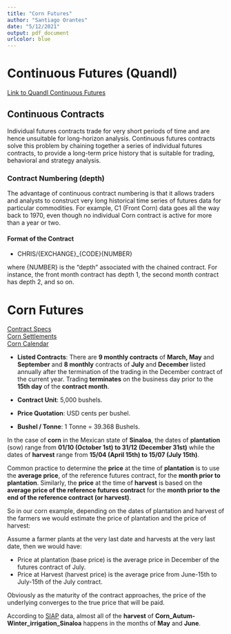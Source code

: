 ```yaml
---
title: "Corn Futures"
author: "Santiago Orantes"
date: "5/12/2021"
output: pdf_document
urlcolor: blue
---
```


# Continuous Futures (Quandl)

[Link to Quandl Continuous Futures](https://data.nasdaq.com/data/CHRIS-wiki-continuous-futures/documentation)

## Continuous Contracts  

Individual futures contracts trade for very short periods of time and are hence unsuitable for long-horizon analysis. Continuous futures contracts solve this problem by chaining together a series of individual futures contracts, to provide a long-term price history that is suitable for trading, behavioral and strategy analysis.

### Contract Numbering (depth)  

The advantage of continuous contract numbering is that it allows traders and analysts to construct very long historical time series of futures data for particular commodities. For example, C1 (Front Corn) data goes all the way back to 1970, even though no individual Corn contract is active for more than a year or two.

#### Format of the Contract  
* CHRIS/{EXCHANGE}_{CODE}{NUMBER}  

where {NUMBER} is the "depth" associated with the chained contract. For instance, the front month contract has depth 1, the second month contract has depth 2, and so on.


# Corn Futures

[Contract Specs](https://www.cmegroup.com/markets/agriculture/oilseeds/corn.contractSpecs.html)  
[Corn Settlements](https://www.cmegroup.com/confluence/display/EPICSANDBOX/Corn)  
[Corn Calendar](https://www.cmegroup.com/markets/agriculture/oilseeds/corn.calendar.html)

* **Listed Contracts**: There are **9 monthly contracts** of **March, May** and **September** and  **8 monthly** contracts of  **July** and **December** listed annually after the termination of the trading in the December contract of the current year. Trading **terminates** on the business day prior to the **15th day** of the **contract month**.

* **Contract Unit**: 5,000 bushels.

* **Price Quotation**: USD cents per bushel. 

* **Bushel / Tonne**: 1 Tonne = 39.368 Bushels.

In the case of **corn** in the Mexican state of **Sinaloa**, the dates of **plantation** (sow) range from **01/10 (October 1st) to 31/12 (December 31st)** while the dates of **harvest** range from **15/04 (April 15th) to 15/07 (July 15th)**. 

Common practice to determine the **price** at the time of **plantation** is to use the **average price**, of the reference futures contract, for the **month prior to plantation**. Similarly, the **price** at the time of **harvest** is based on the **average price of the reference futures contract** for the **month prior to the end of the reference contract (or harvest)**.

So in our corn example, depending on the dates of plantation and harvest of the farmers we would estimate the price of  plantation and the price of harvest:

Assume a farmer plants at the very last date and harvests at the very last date, then we would have:

* Price at plantation (base price) is the average price in December of the futures contract of July.
* Price at Harvest (harvest price) is the average price from June-15th to July-15th of the July contract.

Obviously as the maturity of the contract approaches, the price of the underlying converges to the true price that will be paid.

According to [SIAP](http://infosiap.siap.gob.mx:8080/agricola_siap_gobmx/ResumenProducto.do) data, almost all of the **harvest** of **Corn_Autum-Winter_irrigation_Sinaloa** happens in the months of **May** and **June**.



